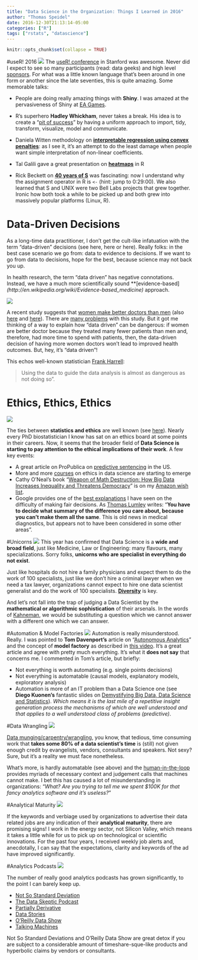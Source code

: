```yaml
---
title: "Data Science in the Organization: Things I Learned in 2016"
author: "Thomas Speidel"
date: 2016-12-30T21:13:14-05:00
categories: ["R"]
tags: ["rstats", "datascience"]
---
```


```r
knitr::opts_chunk$set(collapse = TRUE)
```

#useR! 2016
![](stanford.jpg)
The [useR! conference](http://user2016.org/) in Stanford was awesome. Never did I expect to see so many participants (read: data geeks) and high level [sponsors](http://user2016.org/#sponsors). For what was a little known language that's been around in one form or another since the late seventies, this is quite amazing. Some memorable talks:

*    People are doing really amazing things with **Shiny**. I was amazed at the pervasiveness of Shiny at [EA Games](http://channel9.msdn.com/Events/useR-international-R-User-conference/useR2016/RServer-Operationalizing-R-at-Electronic-Arts).

*    R's superhero **Hadley Whickham**, never takes a break. His idea is to create a "[pit of success](http://channel9.msdn.com/Events/useR-international-R-User-conference/useR2016/Towards-a-grammar-of-interactive-graphics)" by having a uniform approach to import, tidy, transform, visualize, model and communicate.

*    Daniela Witten methodology on **[interpretable regression using convex penalties](http://channel9.msdn.com/Events/useR-international-R-User-conference/useR2016/Flexible-and-Interpretable-Regression-Using-Convex-Penalties)**: as I see it, it's an attempt to do the least damage when people want simple interpretation of non-linear coefficients.

*    Tal Galili gave a great presentation on **[heatmaps](http://channel9.msdn.com/Events/useR-international-R-User-conference/useR2016/Heatmaps-in-R-Overview-and-best-practices)** in R

*    Rick Beckett on **[40 years of S](http://channel9.msdn.com/Events/useR-international-R-User-conference/useR2016/Forty-years-of-S)** was fascinating: now I understand why the assignment operator in R is `<-` (hint: jump to 0:29:00). We also learned that S and UNIX were two Bell Labs projects that grew together. Ironic how both took a while to be picked up and both grew into massively popular platforms (Linux, R).



# Data-Driven Decisions

As a long-time data practitioner, I don't get the cult-like infatuation with the term "data-driven" decisions (see here, here or here). Really folks: in the best case scenario we go from: data to evidence to decisions. If we want to go from data to decisions, hope for the best, because science may not back you up.

In health research, the term "data driven" has negative connotations. Instead, we have a much more scientifically sound **[evidence-based]*(http://en.wikipedia.org/wiki/Evidence-based_medicine)* approach.

![](evidence_based.png)

A recent study suggests that [women make better doctors than men](http://jamanetwork.com/journals/jamainternalmedicine/article-abstract/2593252) (also [here](http://www.theatlantic.com/health/archive/2016/12/female-doctors-superiority/511034/) and [here](http://www.nbcnews.com/health/health-news/female-doctors-outperform-male-doctors-according-study-n697876)). There are [many problems](http://stream.org/whos-better-playing-doctor-boys-girls/) with this study. But it got me thinking of a way to explain how "data driven" can be dangerous: if women are better doctor because they treated many fewer patients than men and, therefore, had more time to spend with patients, then, the data-driven decision of having more women doctors won't lead to improved health outcomes. But, hey, it's "data driven"!

This echos well-known statistician [Frank Harrell](http://vkc.mc.vanderbilt.edu/people/harrell-frank):

>    Using the data to guide the data analysis is almost as dangerous as not doing so".




# Ethics, Ethics, Ethics
![](ethics.jpg)

The ties between **statistics and ethics** are well known (see [here](http://www.jstor.org/stable/3564481?seq=1#page_scan_tab_contents)). Nearly every PhD biostatistician I know has sat on an ethics board at some points in their careers. Now, it seems that the broader field of **Data Science is starting to pay attention to the ethical implications of their work**. A few key events:

*    A great article on ProPublica on [predictive sentencing](http://www.propublica.org/article/machine-bias-risk-assessments-in-criminal-sentencing) in the US.
*    More and more [courses](http://www.edx.org/course/data-science-ethics-michiganx-ds101x-1) on ethics in data science are starting to emerge
*    Cathy O'Neal's book "[Weapon of Math Destruction: How Big Data Increases Inequality and Threatens Democracy](http://blogs.scientificamerican.com/roots-of-unity/review-weapons-of-math-destruction/)" is on my [Amazon wish list](http://a.co/0weW8WA).
*    Google provides one of the [best explanations](http://research.google.com/bigpicture/attacking-discrimination-in-ml/) I have seen on the difficulty of making fair decisions. As [Thomas Lumley](http://www.statschat.org.nz/2017/01/01/kinds-of-fairness-worth-working-for/) writes: "**You have to decide what summary of the difference you care about, because you can’t make them all the same**. This is old news in medical diagnostics, but appears not to have been considered in some other areas".


#Unicorns
![](https://s-media-cache-ak0.pinimg.com/736x/9d/0e/e6/9d0ee6c0049e088172590e0d81b1684c--polygon-art-diy-paper.jpg)
This year has confirmed that Data Science is a **wide and broad field**, just like Medicine, Law or Engineering: many flavours, many specializations. Sorry folks, **unicorns who are specialist in everything do not exist**.

Just like hospitals do not hire a family physicians and expect them to do the work of 100 specialists, just like we don't hire a criminal lawyer when we need a tax lawyer, organizations cannot expect to hire one data scientist generalist and do the work of 100 specialists. [**Diversity**](http://drewconway.com/zia/2013/7/18/warning-do-not-feed-the-wildebeests) is key.

And let's not fall into the trap of judging a Data Scientist by the **mathematical or algorithmic sophistication** of their arsenals. In the words of [Kahneman](http://en.wikipedia.org/wiki/Daniel_Kahneman), we would be substituting a question which we cannot answer with a different one which we can answer.



#Automation & Model Factories
![](automation.jpg)
Automation is really misunderstood. Really. I was pointed to **Tom Davenport's** article on "[Autonomous Analytics](http://www.linkedin.com/pulse/move-your-analytics-operation-from-artisanal-tom-davenport?trk=hp-feed-article-title-like)" and the concept of **model factory** as described in [this video](http://www.youtube.com/watch?v=yNfsnv9gjrU). It's a great article and agree with pretty much everything. It's what it **does not say** that concerns me. I commented in Tom's article, but briefly:

*    Not everything is worth automating (e.g. single points decisions)
*    Not everything is automatable (causal models, explanatory models, exploratory analysis)
*    Automation is more of an IT problem than a Data Science one (see **Diego Kuonen's** fantastic slides on [Demystifying Big Data, Data Science and Statistics](http://www.slideshare.net/kuonen/demystifying-big-data-data-science-and-statistics-along-with-machine-intelligence-and-learning)). *Which means it is the last mile of a repetitive insight generation process the mechanisms of which are well understood and that applies to a well understood class of problems (predictive)*.



#Data Wrangling
![](data_wrangling.jpg)

[Data munging/carpentry/wrangling](http://www.nytimes.com/2014/08/18/technology/for-big-data-scientists-hurdle-to-insights-is-janitor-work.html?_r=0), you know, that tedious, time consuming work that **takes some 80% of a data scientist's time** is (still) not given enough credit by evangelists, vendors, consultants and speakers. Not sexy? Sure, but it's a reality we must face nonetheless.

What's more, is hardly automatable (see above) and the [human-in-the-loop](http://www.oreilly.com/ideas/why-data-preparation-frameworks-rely-on-human-in-the-loop-systems) provides myriads of necessary context and judgement calls that machines cannot make. I bet this has caused a lot of misunderstanding in organizations: "*What? Are you trying to tell me we spent $100K for that fancy analytics software and it's useless?*"




#Analytical Maturity
![](http://xolotl.org/wp-content/uploads/2016/11/7159036564_ec69766fe7_o.png)

If the keywords and verbiage used by organizations to advertise their data related jobs are any indication of their **analytical maturity**, there are promising signs! I work in the energy sector, not Silicon Valley, which means it takes a little while for us to pick up on technological or scientific innovations. For the past four years, I received weekly job alerts and, anecdotally, I can say that the expectations, clarity and keywords of the ad have improved significantly.




#Analytics Podcasts
![](https://media.licdn.com/mpr/mpr/AAEAAQAAAAAAAAh-AAAAJGMxOWY3NzViLWEwYmItNDBkOS1iNDc3LTkyYTA5OGFmYjA4ZQ.png)

The number of really good analytics podcasts has grown significantly, to the point I can barely keep up.

*    [Not So Standard Deviation](http://soundcloud.com/nssd-podcast)
*    [The Data Skeptic Podcast](http://dataskeptic.com/)
*    [Partially Derivative](http://partiallyderivative.com/)
*    [Data Stories](http://datastori.es/)
*    [O'Reilly Data Show](http://www.oreilly.com/topics/oreilly-data-show-podcast)
*    [Talking Machines](http://www.thetalkingmachines.com/)

Not So Standard Deviations and O'Reilly Data Show are great detox if you are subject to a considerable amount of timeshare-sque-like products and hyperbolic claims by vendors or consultants.